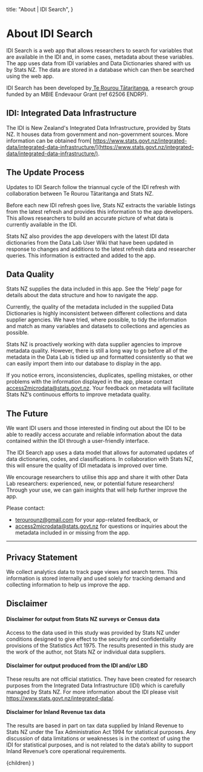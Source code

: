 
  title: "About | IDI Search",
}

# About IDI Search

IDI Search is a web app that allows researchers to search for variables that are available in the IDI and, in some cases, metadata about these variables. The app uses data from IDI variables and Data Dictionaries shared with us by Stats NZ. The data are stored in a database which can then be searched using the web app.

IDI Search has been developed by[ Te Rourou Tātaritanga](https://terourou.org?utm_medium=web&utm_source=idisearch&utm_content=about), a research group funded by an MBIE Endevaour Grant (ref 62506 ENDRP).

## IDI: Integrated Data Infrastructure

The IDI is New Zealand's Integrated Data Infrastructure, provided by Stats NZ. It houses data from government and non-government sources. More information can be obtained from[ https://www.stats.govt.nz/integrated-data/integrated-data-infrastructure/](https://www.stats.govt.nz/integrated-data/integrated-data-infrastructure/).

## The Update Process

Updates to IDI Search follow the triannual cycle of the IDI refresh with collaboration between Te Rourou Tātaritanga and Stats NZ.

Before each new IDI refresh goes live, Stats NZ extracts the variable listings from the latest refresh and provides this information to the app developers. This allows researchers to build an accurate picture of what data is currently available in the IDI.

Stats NZ also provides the app developers with the latest IDI data dictionaries from the Data Lab User Wiki that have been updated in response to changes and additions to the latest refresh data and researcher queries. This information is extracted and added to the app.

## Data Quality

Stats NZ supplies the data included in this app. See the ‘Help’ page for details about the data structure and how to navigate the app.

Currently, the quality of the metadata included in the supplied Data Dictionaries is highly inconsistent between different collections and data supplier agencies. We have tried, where possible, to tidy the information and match as many variables and datasets to collections and agencies as possible.

Stats NZ is proactively working with data supplier agencies to improve metadata quality. However, there is still a long way to go before all of the metadata in the Data Lab is tidied up and formatted consistently so that we can easily import them into our database to display in the app.

If you notice errors, inconsistencies, duplicates, spelling mistakes, or other problems with the information displayed in the app, please contact [access2microdata@stats.govt.nz](mailto:access2microdata@stats.govt.nz). Your feedback on metadata will facilitate Stats NZ’s continuous efforts to improve metadata quality.

## The Future

We want IDI users and those interested in finding out about the IDI to be able to readily access accurate and reliable information about the data contained within the IDI through a user-friendly interface.

The IDI Search app uses a data model that allows for automated updates of data dictionaries, codes, and classifications. In collaboration with Stats NZ, this will ensure the quality of IDI metadata is improved over time.

We encourage researchers to utilise this app and share it with other Data Lab researchers: experienced, new, or potential future researchers! Through your use, we can gain insights that will help further improve the app.

Please contact:

- [terourounz@gmail.com](mailto:terourounz@gmail.com) for your app-related feedback, or
- [access2microdata@stats.govt.nz](mailto:access2microdata@stats.govt.nz) for questions or inquiries about the metadata included in or missing from the app.

---

## Privacy Statement

We collect analytics data to track page views and search terms. This information is stored internally and used solely for tracking demand and collecting information to help us improve the app.

## Disclaimer

#### Disclaimer for output from Stats NZ surveys or Census data

Access to the data used in this study was provided by Stats NZ under conditions designed to give effect to the security and confidentiality provisions of the Statistics Act 1975. The results presented in this study are the work of the author, not Stats NZ or individual data suppliers.

#### Disclaimer for output produced from the IDI and/or LBD

These results are not official statistics. They have been created for research purposes from the Integrated Data Infrastructure (IDI) which is carefully managed by Stats NZ. For more information about the IDI please visit https://www.stats.govt.nz/integrated-data/.

#### Disclaimer for Inland Revenue tax data

The results are based in part on tax data supplied by Inland Revenue to Stats NZ under the Tax Administration Act 1994 for statistical purposes. Any discussion of data limitations or weaknesses is in the context of using the IDI for statistical purposes, and is not related to the data’s ability to support Inland Revenue’s core operational requirements.

  <ProseLayout meta={meta}>{children}</ProseLayout>
)
